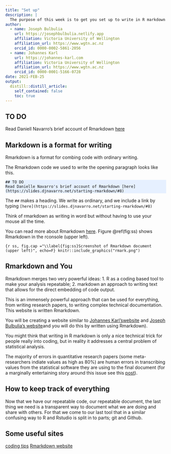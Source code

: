```yaml
---
title: "Set up"
description: |
  The purpose of this week is to get you set up to write in R markdown
author:
  - name: Joseph Bulbulia
    url: https://josephbulbulia.netlify.app
    affiliation: Victoria University of Wellington
    affiliation_url: https://www.wgtn.ac.nz
    orcid_id: 0000-0002-5861-2056
  - name: Johannes Karl 
    url: https://johannes-karl.com
    affiliation: Victoria University of Wellington
    affiliation_url: https://www.wgtn.ac.nz
    orcid_id: 0000-0001-5166-0728
date: 2021-FEB-25
output:
  distill::distill_article:
    self_contained: false
    toc: true
---
```


## TO DO

Read Daniell Navarro's brief account of Rmarkdown [here](https://slides.djnavarro.net/starting-rmarkdown/#8)


## Markdown is a format for writing

Rmarkdown is a format for combing code with ordinary writing.


The Rmarkdown code we used to write the opening paragraph looks like this.

<style>
div.blue{ background-color:#e6f0ff}
</style>
<div class = "blue"> 
~~~
## TO DO
Read Danielle Navarro's brief account of Rmarkdown [here](https://slides.djnavarro.net/starting-rmarkdown/#8)
~~~ 
</div>

The `##` makes a heading. We write as ordinary, and we include a link by typing `[here](https://slides.djnavarro.net/starting-rmarkdown/#8)`

Think of rmarkdown as writing in word but without having to use your mouse all the time. 

You can read more about Rmarkdown [here](https://rmarkdown.rstudio.com/).  Figure \@ref(fig:ss) shows Rmarkdown in the rconsole (upper left).



```{r ss, fig.cap ="\\label{fig:ss}Screenshot of Rmarkdown document (upper left)", echo=F}
knitr::include_graphics("rmark.png")
```



## Rmarkdown and You

Rmarkdown merges two very powerful ideas: 
  1. R as a coding based tool to make your analysis repeatable;
  2. markdown an approach to writing text that allows for the direct embedding of code output. 

This is an immensely powerful approach that can be used for everything, from writing research papers, to writing complex technical documentation. This website is written Rmarkdown.

You will be creating a website similar to [Johannes Karl'swebsite](https://johannes-karl.com/) and [Joseph Bulbulia's website](https://josephbulbulia.netlify.app/)and you will do this by written using Rmarkdown). 

You might think that writing in R markdown is only a nice technical trick for people really into coding, but in reality it addresses a central problem of statistical analysis. 

The majority of errors in quantitative research papers (some meta-researchers indiate values as high as 80%) are human errors in transcribing values from the statistical software they are using to the final document (for a marginally entertaining story around this issue see this [post](https://www.mcgill.ca/oss/article/food-health-news-quirky-science/setting-facts-straight-about-iron-spinach)).  

## How to keep track of everything

Now that we have our repeatable code, our repeatable document, the last thing we need is a transparent way to document what we are doing and share with others. For that we come to our last tool that in a similar confusing way to R and Rstudio is split in to parts; git and Github.


## Some useful sites

[coding tips](https://holtzy.github.io/Pimp-my-rmd/)
[Rmarkdown website](https://rmarkdown.rstudio.com/gallery.html)


